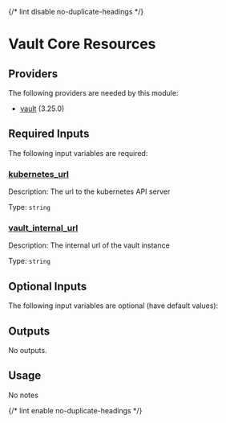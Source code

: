 
{/* lint disable no-duplicate-headings */}

# Vault Core Resources

<ModuleHeader name="vault_core_resources" sourceHref="https://github.com/Panfactum/stack/tree/__PANFACTUM_VERSION_EDGE__/packages/infrastructure/vault_core_resources" status="stable" type="live" />

## Providers

The following providers are needed by this module:

* [vault](https://registry.terraform.io/providers/hashicorp/vault/3.25.0/docs) (3.25.0)

## Required Inputs

The following input variables are required:

### <a name="input_kubernetes_url" /> [kubernetes\_url](#input_kubernetes_url)

Description: The url to the kubernetes API server

Type: `string`

### <a name="input_vault_internal_url" /> [vault\_internal\_url](#input_vault_internal_url)

Description: The internal url of the vault instance

Type: `string`

## Optional Inputs

The following input variables are optional (have default values):

## Outputs

No outputs.

## Usage

No notes

{/* lint enable no-duplicate-headings */}
